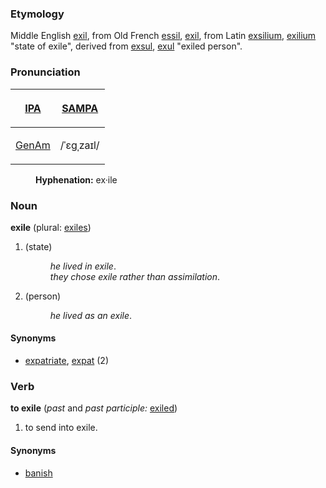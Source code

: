 ===Etymology===
Middle English [[exil]], from Old French [[essil]], [[exil]], from Latin [[exsilium]], [[exilium]] "state of exile", derived from [[exsul]], [[exul]] "exiled person".

===Pronunciation===
{| border=1 cellpadding=5
! [[w:IPA|IPA]] !! [[w:SAMPA|SAMPA]]
|-
! [[GenAm]]
| /ˈɛɡˌzaɪl/ || /"Eg%zaIl/
|}

:'''Hyphenation:''' ex·ile

===Noun===
'''exile''' (plural: [[exiles]])

#(state)
#:''he lived in exile''.
#:''they chose exile rather than assimilation''.
#(person)
#:''he lived as an exile''.

====Synonyms====
* [[expatriate]], [[expat]] (2)

===Verb===
'''to exile''' (''past'' and ''past participle:'' [[exiled]])

# to send into exile.

====Synonyms====
*[[banish]]